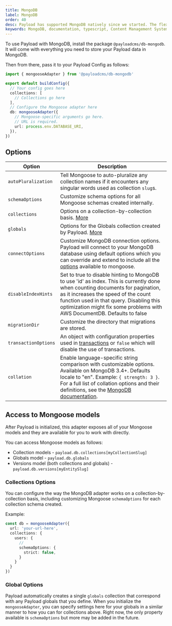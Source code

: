 ```yaml
---
title: MongoDB
label: MongoDB
order: 40
desc: Payload has supported MongoDB natively since we started. The flexible nature of MongoDB lends itself well to Payload's powerful fields.
keywords: MongoDB, documentation, typescript, Content Management System, cms, headless, javascript, node, react, nextjs
---
```


To use Payload with MongoDB, install the package `@payloadcms/db-mongodb`. It will come with everything you need to
store your Payload data in MongoDB.

Then from there, pass it to your Payload Config as follows:

```ts
import { mongooseAdapter } from '@payloadcms/db-mongodb'

export default buildConfig({
  // Your config goes here
  collections: [
    // Collections go here
  ],
  // Configure the Mongoose adapter here
  db: mongooseAdapter({
    // Mongoose-specific arguments go here.
    // URL is required.
    url: process.env.DATABASE_URI,
  }),
})
```

## Options

| Option               | Description |
| -------------------- | ----------- |
| `autoPluralization`  | Tell Mongoose to auto-pluralize any collection names if it encounters any singular words used as collection `slug`s. |
| `schemaOptions`      | Customize schema options for all Mongoose schemas created internally.   |
| `collections`        | Options on a collection-by-collection basis. [More](#collections-options)  |
| `globals`            | Options for the Globals collection created by Payload. [More](#globals-options) |
| `connectOptions`     | Customize MongoDB connection options. Payload will connect to your MongoDB database using default options which you can override and extend to include all the [options](https://mongoosejs.com/docs/connections.html#options) available to mongoose. |
| `disableIndexHints`  | Set to true to disable hinting to MongoDB to use 'id' as index. This is currently done when counting documents for pagination, as it increases the speed of the count function used in that query. Disabling this optimization might fix some problems with AWS DocumentDB. Defaults to false |
| `migrationDir`       | Customize the directory that migrations are stored. |
| `transactionOptions` | An object with configuration properties used in [transactions](https://www.mongodb.com/docs/manual/core/transactions/) or `false` which will disable the use of transactions. |
| `collation`          | Enable language-specific string comparison with customizable options. Available on MongoDB 3.4+. Defaults locale to "en". Example: `{ strength: 3 }`. For a full list of collation options and their definitions, see the [MongoDB documentation](https://www.mongodb.com/docs/manual/reference/collation/). |

## Access to Mongoose models

After Payload is initialized, this adapter exposes all of your Mongoose models and they are available for you to work
with directly.

You can access Mongoose models as follows:

- Collection models - `payload.db.collections[myCollectionSlug]`
- Globals model - `payload.db.globals`
- Versions model (both collections and globals) - `payload.db.versions[myEntitySlug]`

### Collections Options

You can configure the way the MongoDB adapter works on a collection-by-collection basis, including customizing Mongoose `schemaOptions` for each collection schema created.

Example:

```ts
const db = mongooseAdapter({
  url: 'your-url-here',
  collections: {
    users: {
      // 
      schemaOptions: {
        strict: false,
      }
    }
  }
})
```

### Global Options

Payload automatically creates a single `globals` collection that correspond with any Payload globals that you define. When you initialize the `mongooseAdapter`, you can specify settings here for your globals in a similar manner to how you can for collections above. Right now, the only property available is `schemaOptions` but more may be added in the future.
